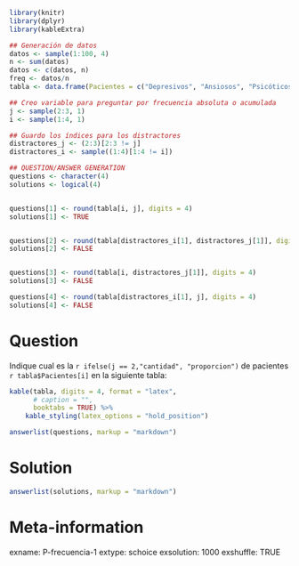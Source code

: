 ```r
library(knitr)
library(dplyr)
library(kableExtra)

## Generación de datos
datos <- sample(1:100, 4)
n <- sum(datos)
datos <- c(datos, n)
freq <- datos/n
tabla <- data.frame(Pacientes = c("Depresivos", "Ansiosos", "Psicóticos", "Obsesivos", "Total"), Frec = datos, FrecRelativa = freq)

## Creo variable para preguntar por frecuencia absoluta o acumulada
j <- sample(2:3, 1)
i <- sample(1:4, 1)

## Guardo los índices para los distractores
distractores_j <- (2:3)[2:3 != j]
distractores_i <- sample((1:4)[1:4 != i])

## QUESTION/ANSWER GENERATION
questions <- character(4)
solutions <- logical(4)


questions[1] <- round(tabla[i, j], digits = 4)
solutions[1] <- TRUE


questions[2] <- round(tabla[distractores_i[1], distractores_j[1]], digits = 4)
solutions[2] <- FALSE


questions[3] <- round(tabla[i, distractores_j[1]], digits = 4)
solutions[3] <- FALSE

questions[4] <- round(tabla[distractores_i[1], j], digits = 4)
solutions[4] <- FALSE

```

Question
========
Indique cual es la `r ifelse(j == 2,"cantidad", "proporcion")` de pacientes `r tabla$Pacientes[i]` en la siguiente tabla: 

<!-- \captionsetup[table]{name = Tabla} -->

```r
kable(tabla, digits = 4, format = "latex",
      # caption = "",
      booktabs = TRUE) %>% 
    kable_styling(latex_options = "hold_position")
```  
  
  
```r
answerlist(questions, markup = "markdown")
```


Solution
========

```r
answerlist(solutions, markup = "markdown")
```

Meta-information
================
exname: P-frecuencia-1
extype: schoice
exsolution: 1000
exshuffle: TRUE
